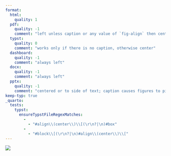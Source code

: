 ```yaml
---
format:
  html:
    quality: 1
  pdf:
    quality: -1
    comment: "left unless caption or any value of `fig-align` then center"
  typst:
    quality: 0
    comment: "works only if there is no caption, otherwise center"
  dashboard:
    quality: -1
    comment: "always left"
  docx:
    quality: -1
    comment: "always left"
  pptx:
    quality: -1
    comment: "centered or to side of text; caption causes figures to pile up instead of going to new slide"
keep-typ: true
_quarto:
  tests:
    typst:
      ensureTypstFileRegexMatches:
        -
          - "#align\\(center\\)\\[(\r\n?|\n)#box"
        -
          - "#block\\[(\r\n?|\n)#align\\(center\\)\\["
---
```


![](100.png){#fig-1 fig-align="center"}
